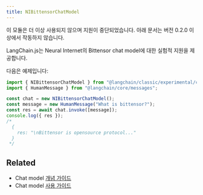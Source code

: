 ```yaml
---
title: NIBittensorChatModel
---
```


<Warning>
이 모듈은 더 이상 사용되지 않으며 지원이 중단되었습니다. 아래 문서는 버전 0.2.0 이상에서 작동하지 않습니다.
</Warning>

LangChain.js는 Neural Internet의 Bittensor chat model에 대한 실험적 지원을 제공합니다.

다음은 예제입니다:

```typescript
import { NIBittensorChatModel } from "@langchain/classic/experimental/chat_models/bittensor";
import { HumanMessage } from "@langchain/core/messages";

const chat = new NIBittensorChatModel();
const message = new HumanMessage("What is bittensor?");
const res = await chat.invoke([message]);
console.log({ res });
/*
  {
    res: "\nBittensor is opensource protocol..."
  }
 */
```

## Related

- Chat model [개념 가이드](/oss/langchain/models)
- Chat model [사용 가이드](/oss/langchain/models)